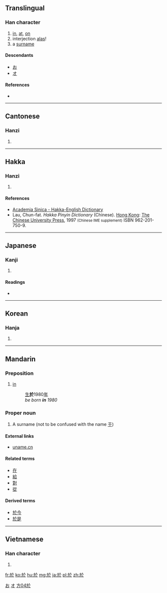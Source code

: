 {{also|于}}
==Translingual==
{{stroke order|type=animate}}

===Han character===
{{Han char|rn=70|rad=方|as=04|sn=8|four=0823<sub>3</sub>|canj=卜尸人卜 (YSOY)|ids=⿰[[方]][[仒]]}}

# [[in]], [[at]], [[on]]
# interjection [[alas]]!
# a [[surname]]

====Descendants====
* [[お]]
* [[オ]]

====References====
* {{Han ref|kx=0481.110|dkj=13628|dj=0843.070|hdz=32175.020|uh=65BC|ud=26044|bh=A9F3|bd=43507}}

[[Category:Han characters from which hiragana were derived|お]]
[[Category:Han characters from which katakana were derived|オ]]

----

==Cantonese==

===Hanzi===
{{yue-hanzi|jyut=[[jyu1]], [[wu1]]|y=yu1, wu1}}

# {{defn|lang=yue|sort=方04}}

----

==Hakka==

===Hanzi===
{{hak-hanzi|poj=[[yi]] (yi<sup>1</sup>)|gd=|hpy=yi1}}

# {{defn|lang=hak|sort=方04}}

====References====
*[http://minhakka.ling.sinica.edu.tw/bkg/hakyin/search.php?DETAIL=1&LIMIT=id=56656&dbname=su_tian_1&graph=2 Academia Sinica - Hakka-English Dictionary]
*Lau, Chun-fat. ''Hakka Pinyin Dictionary'' (Chinese). [[Hong Kong]]: [[w:Chinese University of Hong Kong|The Chinese University Press]], 1997 <small>(Chinese IME supplement)</small> ISBN 962-201-750-9.

----

==Japanese==

===Kanji===
{{ja-kanji|grade=|rs=方04}}

# {{defn|lang=ja|sort=方04}}

====Readings====
* {{ja-readings|on=[[お]] (o), [[よ]] (yo)|kun=[[あう]] (au), [[より]] (yori), [[おいて]] (oite)}}

----

==Korean==

===Hanja===
{{ko-hanja|hangeul=[[어]], [[오]]|eumhun=어조사 어, 감탄사 오|rv=eo, o|mr=ŏ, o|y=e, o}}

# {{defn|lang=ko|sort=方04}}

----

==Mandarin==

===Preposition===
{{cmn-prep|t|pin=yú|pint=yu2|tra=於|sim=于}}

# [[in]]
#: [[生]]'''於'''1980[[年]]
#: ''be born '''in''' 1980''

===Proper noun===
{{cmn-proper noun|ts|pin=yū|pint=yu1}}
# A surname (not to be confused with the name [[于]])

====External links====
* [http://www.uname.cn/html/Surname/2_2661.shtml uname.cn]

====Related terms====
* [[在]]
* [[給]]
* [[對]]
* [[從]]

====Derived terms====
* [[於今]]
* [[於是]]

[[Category:Elementary Mandarin|方04於]]

----

==Vietnamese==

===Han character===
{{vi-hantu|[[ư]], [[ơ]], [[ở]], [[ưa]], [[ô]], [[ờ]], [[ớ]], [[thờ]], [[ứ]]|rs=方04}}

# {{defn|lang=vi|sort=方04}}

[[fr:於]]
[[ko:於]]
[[hu:於]]
[[mg:於]]
[[ja:於]]
[[pl:於]]
[[zh:於]]